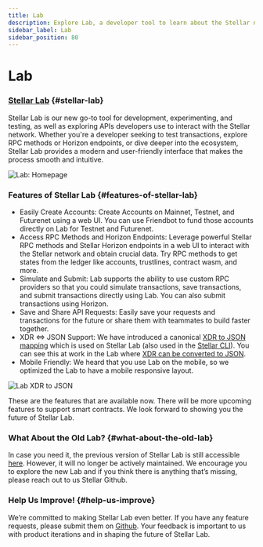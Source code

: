 ```yaml
---
title: Lab
description: Explore Lab, a developer tool to learn about the Stellar network
sidebar_label: Lab
sidebar_position: 80
---
```


# Lab

### [Stellar Lab](https://lab.stellar.org) {#stellar-lab}

Stellar Lab is our new go-to tool for development, experimenting, and testing, as well as exploring APIs developers use to interact with the Stellar network. Whether you're a developer seeking to test transactions, explore RPC methods or Horizon endpoints, or dive deeper into the ecosystem, Stellar Lab provides a modern and user-friendly interface that makes the process smooth and intuitive.

![Lab: Homepage](/assets/lab/lab.png)

### Features of Stellar Lab {#features-of-stellar-lab}

- Easily Create Accounts: Create Accounts on Mainnet, Testnet, and Futurenet using a web UI. You can use Friendbot to fund those accounts directly on Lab for Testnet and Futurenet.
- Access RPC Methods and Horizon Endpoints: Leverage powerful Stellar RPC methods and Stellar Horizon endpoints in a web UI to interact with the Stellar network and obtain crucial data. Try RPC methods to get states from the ledger like accounts, trustlines, contract wasm, and more.
- Simulate and Submit: Lab supports the ability to use custom RPC providers so that you could simulate transactions, save transactions, and submit transactions directly using Lab. You can also submit transactions using Horizon.
- Save and Share API Requests: Easily save your requests and transactions for the future or share them with teammates to build faster together.
- XDR ⇔ JSON Support: We have introduced a canonical [XDR to JSON mapping](https://www.npmjs.com/package/@stellar/stellar-xdr-json-web) which is used on Stellar Lab (also used in the [Stellar CLI](https://github.com/stellar/stellar-cli)). You can see this at work in the Lab where [XDR can be converted to JSON](https://lab.stellar.org/xdr/view).
- Mobile Friendly: We heard that you use Lab on the mobile, so we optimized the Lab to have a mobile responsive layout.

![Lab XDR to JSON](/assets/lab/xdr-json-lab.png)

These are the features that are available now. There will be more upcoming features to support smart contracts. We look forward to showing you the future of Stellar Lab.

### What About the Old Lab? {#what-about-the-old-lab}

In case you need it, the previous version of Stellar Lab is still accessible [here](https://old-lab.stellar.org). However, it will no longer be actively maintained. We encourage you to explore the new Lab and if you think there is anything that’s missing, please reach out to us Stellar Github.

### Help Us Improve! {#help-us-improve}

We’re committed to making Stellar Lab even better. If you have any feature requests, please submit them on [Github](https://github.com/stellar/laboratory/issues). Your feedback is important to us with product iterations and in shaping the future of Stellar Lab.
